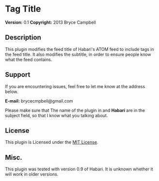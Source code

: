 = Tag Title =
'''Version:''' 0.1
'''Copyright:''' 2013 Bryce Campbell

==Description== 

This plugin modifies the feed title of Habari's ATOM feed to include tags in the feed title. It also modifies the subtitle, in order to ensure people know what the feed contains.

== Support ==

If you are encountering issues, feel free to let me know at the address below.

'''E-mail:''' brycecmpbell@gmail.com

Please make sure that The name of the plugin in and '''Habari''' are in the subject field, so that I know what you talking about.

== License ==

This plugin is Licensed under the [http://opensource.org/licenses/MIT MIT License].

== Misc. ==

This plugin was tested with version 0.9 of Habari. It is unknown whether it will work in older versions.
